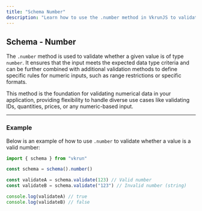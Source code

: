 ```yaml
---
title: "Schema Number"
description: "Learn how to use the .number method in VkrunJS to validate numeric inputs for flexible and robust data validation."
---
```


## Schema - Number

The `.number` method is used to validate whether a given value is of type `number`. It ensures that the input meets the expected data type criteria and can be further combined with additional validation methods to define specific rules for numeric inputs, such as range restrictions or specific formats.

This method is the foundation for validating numerical data in your application, providing flexibility to handle diverse use cases like validating IDs, quantities, prices, or any numeric-based input.

---

### Example

Below is an example of how to use `.number` to validate whether a value is a valid number:

```ts
import { schema } from "vkrun"

const schema = schema().number()

const validateA = schema.validate(123) // Valid number
const validateB = schema.validate("123") // Invalid number (string)

console.log(validateA) // true
console.log(validateB) // false
```